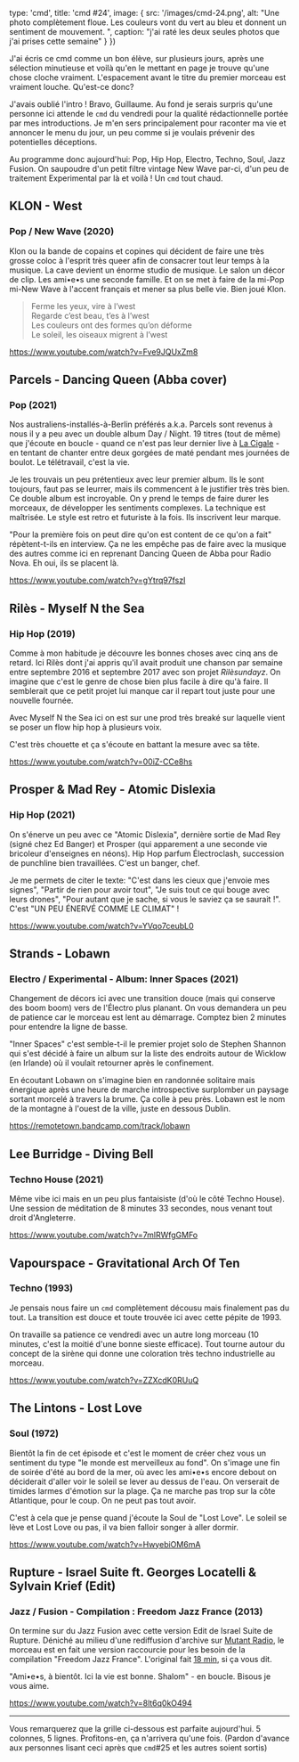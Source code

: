 

  type: 'cmd',
  title: 'cmd #24',
  image: {
    src: '/images/cmd-24.png',
    alt: "Une photo complètement floue. Les couleurs vont du vert au bleu et donnent un sentiment de mouvement. ",
    caption: "j'ai raté les deux seules photos que j'ai prises cette semaine"
  }
}) 

J'ai écris ce cmd comme un bon élève, sur plusieurs jours, après une sélection
minutieuse et voilà qu'en le mettant en page je trouve qu'une chose cloche
vraiment. L'espacement avant le titre du premier morceau est vraiment louche.
Qu'est-ce donc? 

J'avais oublié l'intro ! Bravo, Guillaume. Au fond je serais surpris qu'une
personne ici attende le `cmd` du vendredi pour la qualité rédactionnelle portée
par mes introductions. Je m'en sers principalement pour raconter ma vie et
annoncer le menu du jour, un peu comme si je voulais prévenir des potentielles
déceptions.

Au programme donc aujourd'hui: Pop, Hip Hop, Electro, Techno, Soul, Jazz Fusion.
On saupoudre d'un petit filtre vintage New Wave par-ci, d'un peu de traitement
Experimental par là et voilà ! Un `cmd` tout chaud. 

## KLON - West
### Pop / New Wave (2020)

Klon ou la bande de copains et copines qui décident de faire une très grosse
coloc à l'esprit très queer afin de consacrer tout leur temps à la musique. La
cave devient un énorme studio de musique. Le salon un décor de clip. Les ami•e•s
une seconde famille. Et on se met à faire de la mi-Pop mi-New Wave à l'accent
français et mener sa plus belle vie. Bien joué Klon.

> Ferme les yeux, vire à l’west <br />
> Regarde c’est beau, t’es à l’west <br />
> Les couleurs ont des formes qu’on déforme <br />
> Le soleil, les oiseaux migrent à l’west <br />

https://www.youtube.com/watch?v=Fve9JQUxZm8



## Parcels - Dancing Queen (Abba cover)

### Pop (2021)

Nos australiens-installés-à-Berlin préférés a.k.a. Parcels sont revenus à nous
il y a peu avec un double album Day / Night. 19 titres (tout de même) que
j'écoute en boucle - quand ce n'est pas leur dernier live à [La
Cigale](https://www.youtube.com/watch?v=ePSivyATBqg) - en tentant de chanter
entre deux gorgées de maté pendant mes journées de boulot. Le télétravail, c'est
la vie.

Je les trouvais un peu prétentieux avec leur premier album. Ils le sont
toujours, faut pas se leurrer, mais ils commencent à le justifier très très
bien. Ce double album est incroyable. On y prend le temps de faire durer les
morceaux, de développer les sentiments complexes. La technique est maîtrisée. Le
style est retro et futuriste à la fois. Ils inscrivent leur marque.

"Pour la première fois on peut dire qu'on est content de ce qu'on a fait"
répètent-t-ils en interview. Ça ne les empêche pas de faire avec la musique des
autres comme ici en reprenant Dancing Queen de Abba pour Radio Nova. Eh
oui, ils se placent là.

https://www.youtube.com/watch?v=gYtrq97fszI



## Rilès - Myself N the Sea

### Hip Hop (2019) 

Comme à mon habitude je découvre les bonnes choses avec cinq ans de retard. Ici
Rilès dont j'ai appris qu'il avait produit une chanson par semaine entre
septembre 2016 et septembre 2017 avec son projet _Rilèsundayz_. On imagine que
c'est le genre de chose bien plus facile à dire qu'à faire. Il semblerait que ce
petit projet lui manque car il repart tout juste pour une nouvelle fournée.

Avec Myself N the Sea ici on est sur une prod très breaké sur laquelle vient se
poser un flow hip hop à plusieurs voix.

C'est très chouette et ça s'écoute en battant la mesure avec sa tête.

https://www.youtube.com/watch?v=00iZ-CCe8hs



## Prosper & Mad Rey - Atomic Dislexia 

### Hip Hop (2021) 

On s'énerve un peu avec ce "Atomic Dislexia",  dernière sortie de Mad Rey (signé
chez Ed Banger) et Prosper (qui apparement a une seconde vie bricoleur
d'enseignes en néons). Hip Hop parfum Électroclash, succession de punchline bien
travaillées. C'est un banger, chef.

Je me permets de citer le texte: "C'est dans les cieux que j'envoie mes signes",
"Partir de rien pour avoir tout", "Je suis tout ce qui bouge avec leurs drones",
"Pour autant que je sache, si vous le saviez ça se saurait !".
C'est "UN PEU ÉNERVÉ COMME LE CLIMAT" !

https://www.youtube.com/watch?v=YVqo7ceubL0



## Strands - Lobawn

### Electro / Experimental - Album: Inner Spaces (2021)

Changement de décors ici avec une transition douce (mais qui conserve des boom
boom) vers de l'Électro plus planant. On vous demandera un peu de patience car
le morceau est lent au démarrage. Comptez bien 2 minutes pour entendre 
la ligne de basse.

"Inner Spaces" c'est semble-t-il le premier projet solo de Stephen Shannon qui
s'est décidé à faire un album sur la liste des endroits autour de Wicklow (en
Irlande) où il voulait retourner après le confinement. 

En écoutant Lobawn on s'imagine bien en randonnée solitaire mais énergique après
une heure de marche introspective surplomber un paysage sortant morcelé à
travers la brume. Ça colle à peu près. Lobawn est le nom de la montagne à
l'ouest de la ville, juste en dessous Dublin.

https://remotetown.bandcamp.com/track/lobawn



## Lee Burridge - Diving Bell

### Techno House (2021) 

Même vibe ici mais en un peu plus fantaisiste (d'où le côté Techno House). Une
session de méditation de 8 minutes 33 secondes, nous venant tout droit
d'Angleterre.

https://www.youtube.com/watch?v=7mlRWfgGMFo



## Vapourspace - Gravitational Arch Of Ten

### Techno (1993)

Je pensais nous faire un `cmd` complètement décousu mais finalement pas du tout.
La transition est douce et toute trouvée ici avec cette pépite de 1993.

On travaille sa patience ce vendredi avec un autre long morceau (10 minutes,
c'est la moitié d'une bonne sieste efficace). Tout tourne autour du concept de
la sirène qui donne une coloration très techno industrielle au morceau.

https://www.youtube.com/watch?v=ZZXcdK0RUuQ



## The Lintons - Lost Love 

### Soul (1972)

Bientôt la fin de cet épisode et c'est le moment de créer chez vous un sentiment
du type "le monde est merveilleux au fond". On s'image une fin de soirée d'été
au bord de la mer, où avec les ami•e•s encore debout on déciderait d'aller voir
le soleil se lever au dessus de l'eau. On verserait de timides larmes d'émotion
sur la plage. Ça ne marche pas trop sur la côte Atlantique, pour le coup. On ne
peut pas tout avoir.

C'est à cela que je pense quand j'écoute la Soul de "Lost Love". Le soleil se
lève et Lost Love ou pas, il va bien falloir songer à aller dormir.

https://www.youtube.com/watch?v=HwyebiOM6mA



## Rupture - Israel Suite ft. Georges Locatelli & Sylvain Krief (Edit)

### Jazz / Fusion - Compilation : Freedom Jazz France (2013)

On termine sur du Jazz Fusion avec cette version Edit de Israel Suite de
Rupture. Déniché au milieu d'une rediffusion d'archive sur [Mutant
Radio](https://mutantradio.net/), le morceau est en fait une version raccourcie
pour les besoin de la compilation "Freedom Jazz France". L'original fait [18
min](https://www.youtube.com/watch?v=bwHrDfDTwrk), si ça vous dit.

"Ami•e•s, à bientôt. Ici la vie est bonne. Shalom" - en boucle. Bisous je vous
aime.

https://www.youtube.com/watch?v=8lt6q0kO494

---

Vous remarquerez que la grille ci-dessous est parfaite aujourd'hui. 5 colonnes, 5 lignes.
Profitons-en, ça n'arrivera qu'une fois. (Pardon d'avance aux personnes lisant
ceci après que `cmd`#25 et les autres soient sortis)
